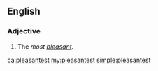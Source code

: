 ==English==

===Adjective===
{{head|en}}

# {{en-superlative of|pleasant}}  The ''most [[pleasant]].''

[[ca:pleasantest]]
[[my:pleasantest]]
[[simple:pleasantest]]